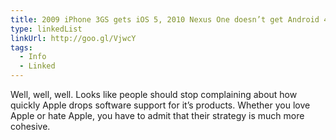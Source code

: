 ```yaml
---
title: 2009 iPhone 3GS gets iOS 5, 2010 Nexus One doesn’t get Android 4.0
type: linkedList
linkUrl: http://goo.gl/VjwcY
tags:
  - Info
  - Linked
---
```


Well, well, well. Looks like people should stop complaining about how quickly Apple drops software support for it’s products. Whether you love Apple or hate Apple, you have to admit that their strategy is much more cohesive.
